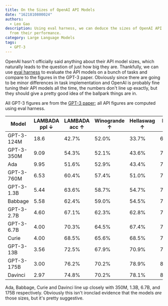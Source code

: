 ```yaml
---
title: On the Sizes of OpenAI API Models
date: "1621810800024"
authors:
  - Leo Gao
description: Using eval harness, we can deduce the sizes of OpenAI API models
  from their performance.
category: Large Language Models
tags:
  - GPT-3
---
```


OpenAI hasn't officially said anything about their API model sizes, which naturally leads to the question of just how big they are. Thankfully, we can use [eval harness](https://github.com/EleutherAI/lm-evaluation-harness) to evaluate the API models on a bunch of tasks and compare to the figures in the GPT-3 paper. Obviously since there are going to be minor differences in task implementation and OpenAI is probably fine tuning their API models all the time, the numbers don't line up exactly, but they should give a pretty good idea of the ballpark things are in.

All GPT-3 figures are from the [GPT-3 paper](https://arxiv.org/pdf/2005.14165.pdf#page=63); all API figures are computed using eval harness.

| Model      | LAMBADA ppl ↓ | LAMBADA acc ↑ | Winogrande ↑ | Hellaswag ↑ | PIQA ↑ |
| ---------- | ------------- | ------------- | ------------ | ----------- | ------ |
| GPT-3-124M | 18.6          | 42.7%         | 52.0%        | 33.7%       | 64.6%  |
| GPT-3-350M | 9.09          | 54.3%         | 52.1%        | 43.6%       | 70.2%  |
| Ada        | 9.95          | 51.6%         | 52.9%        | 43.4%       | 70.5%  |
| GPT-3-760M | 6.53          | 60.4%         | 57.4%        | 51.0%       | 72.9%  |
| GPT-3-1.3B | 5.44          | 63.6%         | 58.7%        | 54.7%       | 75.1%  |
| Babbage    | 5.58          | 62.4%         | 59.0%        | 54.5%       | 75.5%  |
| GPT-3-2.7B | 4.60          | 67.1%         | 62.3%        | 62.8%       | 75.6%  |
| GPT-3-6.7B | 4.00          | 70.3%         | 64.5%        | 67.4%       | 78.0%  |
| Curie      | 4.00          | 68.5%         | 65.6%        | 68.5%       | 77.9%  |
| GPT-3-13B  | 3.56          | 72.5%         | 67.9%        | 70.9%       | 78.5%  |
| GPT-3-175B | 3.00          | 76.2%         | 70.2%        | 78.9%       | 81.0%  |
| Davinci    | 2.97          | 74.8%         | 70.2%        | 78.1%       | 80.4%  |

Ada, Babbage, Curie and Davinci line up closely with 350M, 1.3B, 6.7B, and 175B respectively. Obviously this isn't ironclad evidence that the models _are_ those sizes, but it's pretty suggestive.
